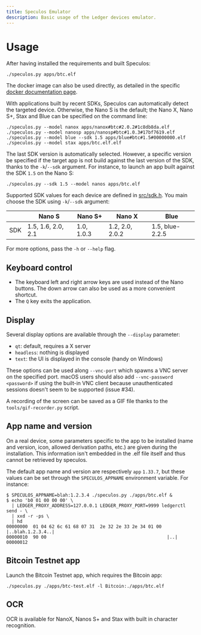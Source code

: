```yaml
---
title: Speculos Emulator
description: Basic usage of the Ledger devices emulator.
---
```


# Usage

After having installed the requirements and built Speculos:

```shell copy
./speculos.py apps/btc.elf
```

The docker image can also be used directly, as detailed in the specific [docker documentation page](./docker.mdx).

With applications built by recent SDKs, Speculos can automatically detect the targeted device. Otherwise, the Nano S is the default; the Nano X, Nano S+, Stax and Blue can be specified on the command line:

```shell copy
./speculos.py --model nanox apps/nanox#btc#2.0.2#1c8db8da.elf
./speculos.py --model nanosp apps/nanosp#btc#1.0.3#17bf7619.elf
./speculos.py --model blue --sdk 1.5 apps/blue#btc#1.5#00000000.elf
./speculos.py --model stax apps/btc.elf.elf
```

The last SDK version is automatically selected. However, a specific version
be specified if the target app is not build against the last version of the SDK,
thanks to the `-k`/`--sdk` argument. For instance, to launch an app built
against the SDK `1.5` on the Nano S:

```shell copy
./speculos.py --sdk 1.5 --model nanos apps/btc.elf
```

Supported SDK values for each device are defined in [src/sdk.h](https://github.com/LedgerHQ/speculos/blob/master/src/sdk.h).
You main choose the SDK using `-k`/`--sdk` argument:

|     | Nano S             | Nano S+    | Nano X          | Blue            |
|-----|--------------------|------------|-----------------|-----------------|
| SDK | 1.5, 1.6, 2.0, 2.1 | 1.0, 1.0.3 | 1.2, 2.0, 2.0.2 | 1.5, blue-2.2.5 |

For more options, pass the `-h` or `--help` flag.

## Keyboard control

- The keyboard left and right arrow keys are used instead of the Nano buttons.
  The down arrow can also be used as a more convenient shortcut.
- The `Q` key exits the application.

## Display

Several display options are available through the `--display` parameter:

- `qt`: default, requires a X server
- `headless`: nothing is displayed
- `text`: the UI is displayed in the console (handy on Windows)

These options can be used along `--vnc-port` which spawns a VNC server on the
specified port. macOS users should also add `--vnc-password <password>` if using
the built-in VNC client because unauthenticated sessions doesn't seem to be
supported (issue #34).

A recording of the screen can be saved as a GIF file thanks to the
`tools/gif-recorder.py` script.

## App name and version

On a real device, some parameters specific to the app to be installed (name and
version, icon, allowed derivation paths, etc.) are given during the
installation. This information isn't embedded in the .elf file itself and thus
cannot be retrieved by speculos.

The default app name and version are respectively `app` `1.33.7`, but these
values can be set through the `SPECULOS_APPNAME` environment variable. For
instance:

```shell copy
$ SPECULOS_APPNAME=blah:1.2.3.4 ./speculos.py ./apps/btc.elf &
$ echo 'b0 01 00 00 00' \
  | LEDGER_PROXY_ADDRESS=127.0.0.1 LEDGER_PROXY_PORT=9999 ledgerctl send - \
  | xxd -r -ps \
  | hd
00000000  01 04 62 6c 61 68 07 31  2e 32 2e 33 2e 34 01 00  |..blah.1.2.3.4..|
00000010  90 00                                             |..|
00000012
```

## Bitcoin Testnet app

Launch the Bitcoin Testnet app, which requires the Bitcoin app:

```shell copy
./speculos.py ./apps/btc-test.elf -l Bitcoin:./apps/btc.elf
```

## OCR

OCR is available for NanoX, Nanos S+ and Stax with built in character recognition.
